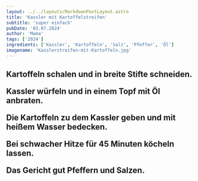 ```yaml
---
layout: ../../layouts/MarkdownPostLayout.astro
title: 'Kassler mit Kartoffelstreifen'
subtitle: 'super einfach'
pubDate: '03.07.2024'
author: 'Mama'
tags: ['2024']
ingredients: ['Kassler', 'Kartoffeln', 'Salz', 'Pfeffer', 'Öl']
imagename: 'Kasslerstreifen-mit-Kartoffeln.jpg'
---
```



<H2 text="Zubereitung" />

Kartoffeln schalen und in breite Stifte schneiden.

Kassler würfeln und in einem Topf mit Öl anbraten.

Die Kartoffeln zu dem Kassler geben und mit heißem Wasser bedecken.

Bei schwacher Hitze für 45 Minuten köcheln lassen.

Das Gericht gut Pfeffern und Salzen.

